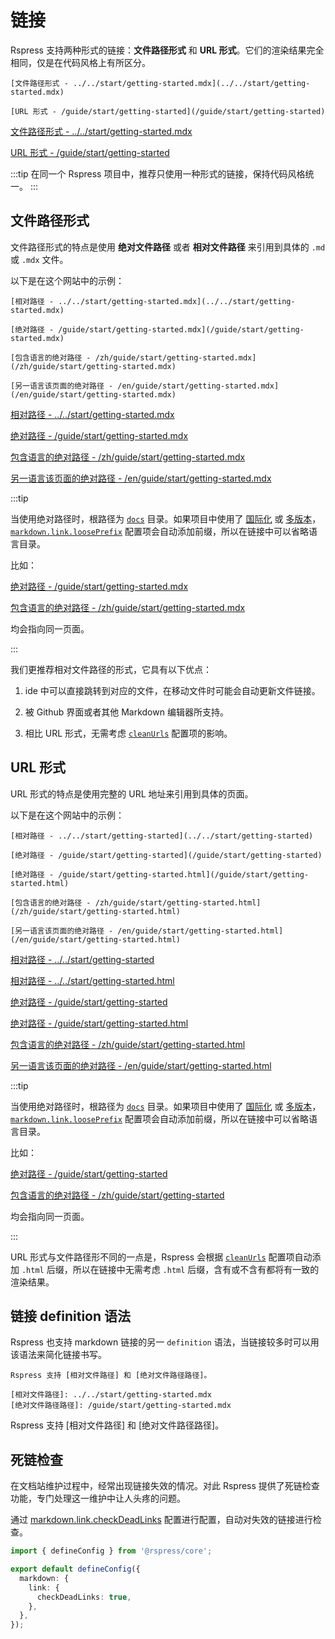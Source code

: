 # 链接

Rspress 支持两种形式的链接：**文件路径形式** 和 **URL 形式**。它们的渲染结果完全相同，仅是在代码风格上有所区分。


<Tabs>
<Tab label="语法">

```mdx
[文件路径形式 - ../../start/getting-started.mdx](../../start/getting-started.mdx)

[URL 形式 - /guide/start/getting-started](/guide/start/getting-started)
```

</Tab>

<Tab label="渲染结果">

[文件路径形式 - ../../start/getting-started.mdx](../../start/getting-started.mdx)

[URL 形式 - /guide/start/getting-started](/guide/start/getting-started)

</Tab>
</Tabs>

:::tip
在同一个 Rspress 项目中，推荐只使用一种形式的链接，保持代码风格统一。
:::

## 文件路径形式

文件路径形式的特点是使用 **绝对文件路径** 或者 **相对文件路径** 来引用到具体的 `.md` 或 `.mdx` 文件。

以下是在这个网站中的示例：

<Tabs>
<Tab label="语法">

```mdx
[相对路径 - ../../start/getting-started.mdx](../../start/getting-started.mdx)

[绝对路径 - /guide/start/getting-started.mdx](/guide/start/getting-started.mdx)

[包含语言的绝对路径 - /zh/guide/start/getting-started.mdx](/zh/guide/start/getting-started.mdx)

[另一语言该页面的绝对路径 - /en/guide/start/getting-started.mdx](/en/guide/start/getting-started.mdx)
```

</Tab>

<Tab label="渲染结果">

[相对路径 - ../../start/getting-started.mdx](../../start/getting-started.mdx)

[绝对路径 - /guide/start/getting-started.mdx](/guide/start/getting-started.mdx)

[包含语言的绝对路径 - /zh/guide/start/getting-started.mdx](/zh/guide/start/getting-started.mdx)

[另一语言该页面的绝对路径 - /en/guide/start/getting-started.mdx](/en/guide/start/getting-started.mdx)

</Tab>
</Tabs>

:::tip

当使用绝对路径时，根路径为 [`docs`](/api/config/config-basic#root) 目录。如果项目中使用了 [国际化](/guide/default-theme/i18n) 或 [多版本](/guide/default-theme/multi-version)，[`markdown.link.loosePrefix`](/api/config/config-build#markdownlinklooseprefix) 配置项会自动添加前缀，所以在链接中可以省略语言目录。

比如：

[绝对路径 - /guide/start/getting-started.mdx](/guide/start/getting-started.mdx)

[包含语言的绝对路径 - /zh/guide/start/getting-started.mdx](/zh/guide/start/getting-started.mdx)

均会指向同一页面。

:::

我们更推荐相对文件路径的形式，它具有以下优点：

1. ide 中可以直接跳转到对应的文件，在移动文件时可能会自动更新文件链接。

2. 被 Github 界面或者其他 Markdown 编辑器所支持。

3. 相比 URL 形式，无需考虑 [`cleanUrls`](/api/config/config-basic#routecleanurls) 配置项的影响。

## URL 形式

URL 形式的特点是使用完整的 URL 地址来引用到具体的页面。

以下是在这个网站中的示例：

<Tabs>
<Tab label="语法">

```mdx
[相对路径 - ../../start/getting-started](../../start/getting-started)

[绝对路径 - /guide/start/getting-started](/guide/start/getting-started)

[绝对路径 - /guide/start/getting-started.html](/guide/start/getting-started.html)

[包含语言的绝对路径 - /zh/guide/start/getting-started.html](/zh/guide/start/getting-started.html)

[另一语言该页面的绝对路径 - /en/guide/start/getting-started.html](/en/guide/start/getting-started.html)
```

</Tab>

<Tab label="渲染结果">

[相对路径 - ../../start/getting-started](../../start/getting-started)

[相对路径 - ../../start/getting-started.html](../../start/getting-started.html)

[绝对路径 - /guide/start/getting-started](/guide/start/getting-started)

[绝对路径 - /guide/start/getting-started.html](/guide/start/getting-started.html)

[包含语言的绝对路径 - /zh/guide/start/getting-started.html](/zh/guide/start/getting-started.html)

[另一语言该页面的绝对路径 - /en/guide/start/getting-started.html](/en/guide/start/getting-started.html)

</Tab>
</Tabs>

:::tip

当使用绝对路径时，根路径为 [`docs`](/api/config/config-basic#root) 目录。如果项目中使用了 [国际化](/guide/default-theme/i18n) 或 [多版本](/guide/default-theme/multi-version)，[`markdown.link.loosePrefix`](/api/config/config-build#markdownlinklooseprefix) 配置项会自动添加前缀，所以在链接中可以省略语言目录。

比如：

[绝对路径 - /guide/start/getting-started](/guide/start/getting-started)

[包含语言的绝对路径 - /zh/guide/start/getting-started](/zh/guide/start/getting-started)

均会指向同一页面。

:::

URL 形式与文件路径形不同的一点是，Rspress 会根据 [`cleanUrls`](/api/config/config-basic#routecleanurls) 配置项自动添加 `.html` 后缀，所以在链接中无需考虑 `.html` 后缀，含有或不含有都将有一致的渲染结果。

## 链接 definition 语法

Rspress 也支持 markdown 链接的另一 `definition` 语法，当链接较多时可以用该语法来简化链接书写。

<Tabs>
<Tab label="语法">

```mdx
Rspress 支持 [相对文件路径] 和 [绝对文件路径路径]。

[相对文件路径]: ../../start/getting-started.mdx
[绝对文件路径路径]: /guide/start/getting-started.mdx
```

</Tab>

<Tab label="渲染结果">
Rspress 支持 [相对文件路径] 和 [绝对文件路径路径]。

[相对文件路径]: ../../start/getting-started.mdx
[绝对文件路径路径]: /guide/start/getting-started.mdx

</Tab>

</Tabs>

## 死链检查

在文档站维护过程中，经常出现链接失效的情况。对此 Rspress 提供了死链检查功能，专门处理这一维护中让人头疼的问题。

通过 [markdown.link.checkDeadLinks](/api/config/config-build#markdownlinkcheckdeadlinks) 配置进行配置，自动对失效的链接进行检查。

```ts title="rspress.config.ts"
import { defineConfig } from '@rspress/core';

export default defineConfig({
  markdown: {
    link: {
      checkDeadLinks: true,
    },
  },
});
```
